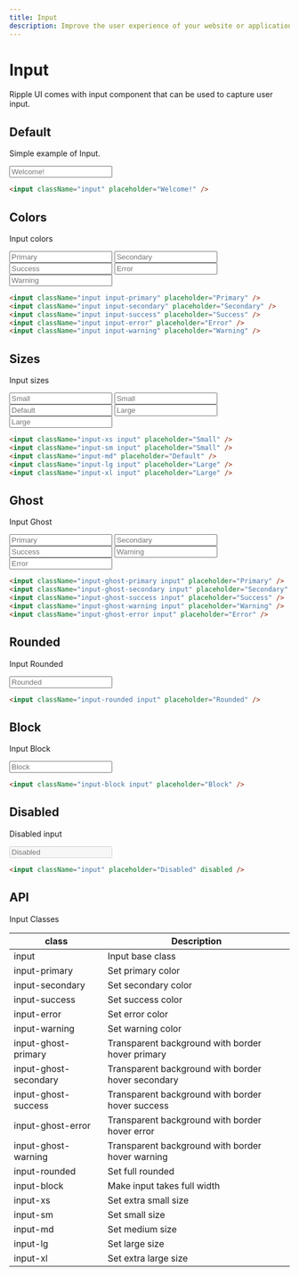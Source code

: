 ```yaml
---
title: Input
description: Improve the user experience of your website or application with customizable inputs.
---
```


# Input

Ripple UI comes with input component that can be used to capture user input.

## Default

Simple example of Input.

<input className="input" placeholder="Welcome!" />

```html
<input className="input" placeholder="Welcome!" />
```

## Colors

Input colors

<div className="flex flex-wrap gap-4">
  <input className="input-primary input" placeholder="Primary" />
  <input className="input-secondary input" placeholder="Secondary" />
  <input className="input-success input" placeholder="Success" />
  <input className="input-error input" placeholder="Error" />
  <input className="input-warning input" placeholder="Warning" />
</div>

```html
<input className="input input-primary" placeholder="Primary" />
<input className="input input-secondary" placeholder="Secondary" />
<input className="input input-success" placeholder="Success" />
<input className="input input-error" placeholder="Error" />
<input className="input input-warning" placeholder="Warning" />
```

## Sizes

Input sizes

<div className="flex flex-wrap gap-4">
  <input className="input-xs input" placeholder="Small" />
  <input className="input-sm input" placeholder="Small" />
  <input className="input-md input" placeholder="Default" />
  <input className="input-lg input" placeholder="Large" />
  <input className="input-xl input" placeholder="Large" />
</div>

```html
<input className="input-xs input" placeholder="Small" />
<input className="input-sm input" placeholder="Small" />
<input className="input-md" placeholder="Default" />
<input className="input-lg input" placeholder="Large" />
<input className="input-xl input" placeholder="Large" />
```

## Ghost

Input Ghost

<div className="flex flex-wrap gap-4">
  <input className="input-ghost-primary input" placeholder="Primary" />
  <input className="input-ghost-secondary input" placeholder="Secondary" />
  <input className="input-ghost-success input" placeholder="Success" />
  <input className="input-ghost-warning input" placeholder="Warning" />
  <input className="input-ghost-error input" placeholder="Error" />
</div>

```html
<input className="input-ghost-primary input" placeholder="Primary" />
<input className="input-ghost-secondary input" placeholder="Secondary" />
<input className="input-ghost-success input" placeholder="Success" />
<input className="input-ghost-warning input" placeholder="Warning" />
<input className="input-ghost-error input" placeholder="Error" />
```

## Rounded

Input Rounded

<input className="input input-rounded" placeholder="Rounded" />

```html
<input className="input-rounded input" placeholder="Rounded" />
```

## Block

Input Block

<input className="input input-block" placeholder="Block" />

```html
<input className="input-block input" placeholder="Block" />
```

## Disabled

Disabled input

<input className="input" placeholder="Disabled" disabled />

```html
<input className="input" placeholder="Disabled" disabled />
```

## API
<Attributes >
<Attributes.Title>Input Classes</Attributes.Title>

| class                 | Description                                        |
| --------------------- | -------------------------------------------------- |
| input                 | Input base class                                   |
| input-primary         | Set primary color                                  |
| input-secondary       | Set secondary color                                |
| input-success         | Set success color                                  |
| input-error           | Set error color                                    |
| input-warning         | Set warning color                                  |
| input-ghost-primary   | Transparent background with border hover primary   |
| input-ghost-secondary | Transparent background with border hover secondary |
| input-ghost-success   | Transparent background with border hover success   |
| input-ghost-error     | Transparent background with border hover error     |
| input-ghost-warning   | Transparent background with border hover warning   |
| input-rounded         | Set full rounded                                   |
| input-block           | Make input takes full width                        |
| input-xs              | Set extra small size                               |
| input-sm              | Set small size                                     |
| input-md              | Set medium size                                    |
| input-lg              | Set large size                                     |
| input-xl              | Set extra large size                               |

</Attributes>

<LinkRedirect
  contentLeft="Dropdown"
  hrefLeft="/docs/components/dropdown"
  contentRight="Link"
  hrefRight="/docs/components/link"
/>

